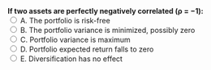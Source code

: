 ::: {.question-block}
<form onsubmit="event.preventDefault(); checkAnswer('module3_mcq_q34')" data-correct-answer="B">
<strong style="display: block;">If two assets are perfectly negatively correlated (ρ = −1):</strong>
<label><input type="radio" name="module3_mcq_q34" value="A"> A. The portfolio is risk-free</label><br>
<label><input type="radio" name="module3_mcq_q34" value="B"> B. The portfolio variance is minimized, possibly zero</label><br>
<label><input type="radio" name="module3_mcq_q34" value="C"> C. Portfolio variance is maximum</label><br>
<label><input type="radio" name="module3_mcq_q34" value="D"> D. Portfolio expected return falls to zero</label><br>
<label><input type="radio" name="module3_mcq_q34" value="E"> E. Diversification has no effect</label><br>
</form>
<div id="feedback-module3_mcq_q34" class="feedback" data-status="" style="display:none;">
✅ Correct: B. Perfect negative correlation allows construction of a risk-free portfolio.
</div>
:::
